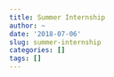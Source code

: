 ```yaml
---
title: Summer Internship
author: ~
date: '2018-07-06'
slug: summer-internship
categories: []
tags: []
---
```

